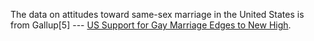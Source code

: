 
The data on attitudes toward same-sex marriage in the United States is from Gallup[5] --- [US Support for Gay Marriage Edges to New High](http://news.gallup.com/poll/210566/support-gay-marriage-edges-new-high.aspx).